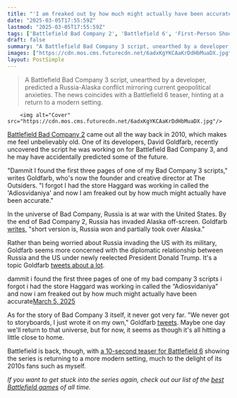 ```yaml
---
title: "'I am freaked out by how much might actually have been accurate': Battlefield Bad Company 3 writer unearths forgotten script"
date: "2025-03-05T17:55:59Z"
lastmod: "2025-03-05T17:55:59Z"
tags: ['Battlefield Bad Company 2', 'Battlefield 6', 'First-Person Shooter', 'FPS', 'EA DICE', 'Video Game Development', 'Russia', 'Alaska', 'Political Commentary']
draft: false
summary: "A Battlefield Bad Company 3 script, unearthed by a developer, predicted a Russia-Alaska conflict mirroring current geopolitical anxieties.  The news coincides with a Battlefield 6 teaser, hinting at a return to a modern setting."
images: ["https://cdn.mos.cms.futurecdn.net/6adxKgYKCAaKrDdHbMuaDX.jpg"]
layout: PostSimple
---
```

> A Battlefield Bad Company 3 script, unearthed by a developer, predicted a Russia-Alaska conflict mirroring current geopolitical anxieties.  The news coincides with a Battlefield 6 teaser, hinting at a return to a modern setting.


        <img alt="Cover" src="https://cdn.mos.cms.futurecdn.net/6adxKgYKCAaKrDdHbMuaDX.jpg"/>
        
[<u>Battlefield Bad Company 2</u>](https://www.gamesradar.com/battlefield-bad-company-2-review/) came out all the way back in 2010, which makes me feel unbelievably old. One of its developers, David Goldfarb, recently uncovered the script he was working on for Battlefield Bad Company 3, and he may have accidentally predicted some of the future.

"Dammit I found the first three pages of one of my Bad Company 3 scripts," writes Goldfarb, who's now the founder and creative director at The Outsiders. "I forgot I had the store Haggard was working in called the 'Adiosvidaniya' and now I am freaked out by how much might actually have been accurate."

In the universe of Bad Company, Russia is at war with the United States. By the end of Bad Company 2, Russia has invaded Alaska off-screen. Goldfarb [<u>writes</u>](https://x.com/locust9/status/1897279299276955903), "short version is, Russia won and partially took over Alaska."

Rather than being worried about Russia invading the US with its military, Goldfarb seems more concerned with the diplomatic relationship between Russia and the US under newly reelected President Donald Trump. It's a topic Goldfarb [tweets about a lot](https://x.com/locust9/status/1897214644798021926).

dammit i found the first three pages of one of my bad company 3 scripts i forgot i had the store Haggard was working in called the “Adiosvidaniya” and now i am freaked out by how much might actually have been accurate[March 5, 2025](https://twitter.com/cantworkitout/status/1897265068116729917)

As for the story of Bad Company 3 itself, it never got very far. "We never got to storyboards, I just wrote it on my own," Goldfarb [<u>tweets</u>](https://x.com/locust9/status/1897267169655971963). Maybe one day we'll return to that universe, but for now, it seems as though it's all hitting a little close to home.

Battlefield is back, though, with [<u>a 10-second teaser for Battlefield 6</u>](https://www.gamesradar.com/games/fps/campaign-is-back-battlefield-6-suddenly-emerges-with-10-seconds-of-gameplay-footage-4-separate-development-studios-and-a-closed-pre-alpha-test/) showing the series is returning to a more modern setting, much to the delight of its 2010s fans such as myself.

*If you want to get stuck into the series again, check out our list of the *[<u><em>best Battlefield games</em></u>](https://www.gamesradar.com/best-battlefield-games/)* of all time.*
        